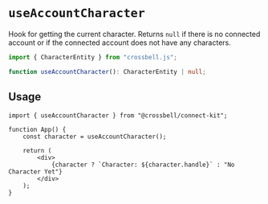 # `useAccountCharacter`

Hook for getting the current character. Returns `null` if there is no connected account or if the connected account does not have any characters.

```ts
import { CharacterEntity } from "crossbell.js";

function useAccountCharacter(): CharacterEntity | null;
```

## Usage

```tsx
import { useAccountCharacter } from "@crossbell/connect-kit";

function App() {
	const character = useAccountCharacter();

	return (
		<div>
			{character ? `Character: ${character.handle}` : "No Character Yet"}
		</div>
	);
}
```
